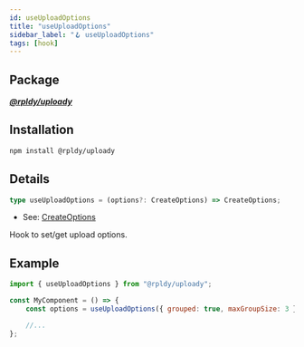 ```yaml
---
id: useUploadOptions
title: "useUploadOptions"
sidebar_label: "🪝 useUploadOptions"
tags: [hook]
---
```


## Package

**_[@rpldy/uploady](../../packages/rpldy-uploady)_**

## Installation

```bash npm2yarn
npm install @rpldy/uploady
```

## Details

```typescript
type useUploadOptions = (options?: CreateOptions) => CreateOptions;
```

- See: [CreateOptions](../types#createoptions)

Hook to set/get upload options.

## Example

```javascript
import { useUploadOptions } from "@rpldy/uploady";

const MyComponent = () => {
    const options = useUploadOptions({ grouped: true, maxGroupSize: 3 });

    //...
};
```
